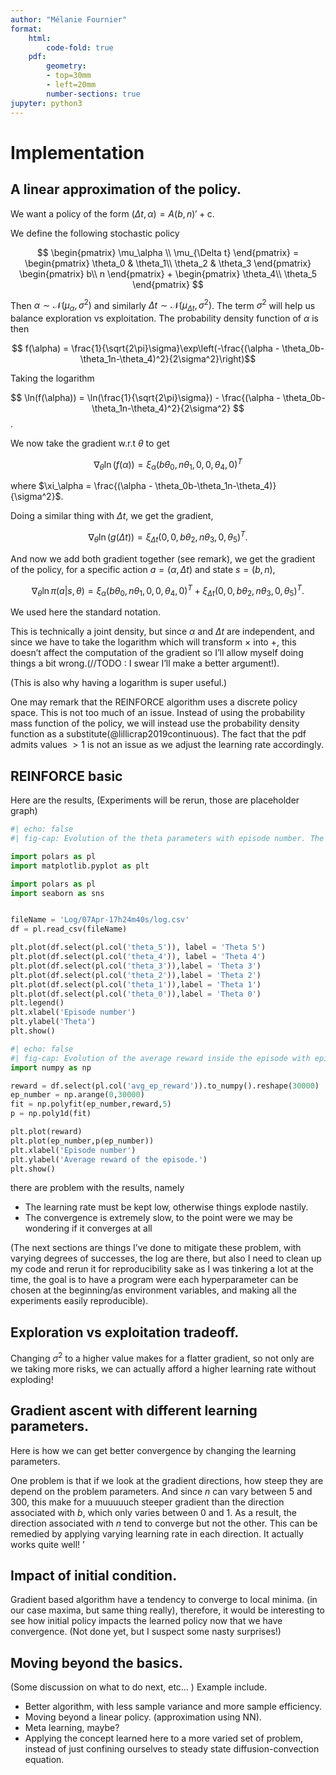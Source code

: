 ```yaml
---
author: "Mélanie Fournier"
format: 
    html:
        code-fold: true
    pdf:
        geometry: 
        - top=30mm
        - left=20mm
        number-sections: true
jupyter: python3
---
```



# Implementation

## A linear approximation of the policy.

We want a policy of the form $(\Delta t, \alpha) =A(b,n)' + \text{c}$.

We define the following stochastic policy

$$
\begin{pmatrix}
\mu_\alpha \\
\mu_{\Delta t}
\end{pmatrix} = 
\begin{pmatrix}
\theta_0 & \theta_1\\
\theta_2 & \theta_3
\end{pmatrix} 
\begin{pmatrix}
b\\
n
\end{pmatrix} +
\begin{pmatrix}
\theta_4\\
\theta_5
\end{pmatrix}
$$

Then $\alpha \sim \mathcal{N}(\mu_\alpha,\sigma^2)$ and similarly $\Delta t \sim \mathcal{N}(\mu_{\Delta t}, \sigma^2)$. The term $\sigma^2$ will help us balance exploration vs exploitation. The probability density function of $\alpha$ is then

$$
f(\alpha) = \frac{1}{\sqrt{2\pi}\sigma}\exp\left(-\frac{(\alpha - \theta_0b-\theta_1n-\theta_4)^2}{2\sigma^2}\right)$$

Taking the logarithm 

$$
\ln(f(\alpha)) = \ln(\frac{1}{\sqrt{2\pi}\sigma}) - \frac{(\alpha - \theta_0b-\theta_1n-\theta_4)^2}{2\sigma^2} $$.

We now take the gradient w.r.t $\theta$ to get

$$
\nabla_\theta \ln(f(\alpha)) = \xi_\alpha (b\theta_0,n\theta_1,0,0,\theta_4,0)^T
$$

where $\xi_\alpha = \frac{(\alpha - \theta_0b-\theta_1n-\theta_4)}{\sigma^2}$.

Doing a similar thing with $\Delta t$, we get the gradient,

$$
\nabla_\theta \ln(g(\Delta t)) = \xi_{\Delta t}(0,0,b\theta_2,n\theta_3,0,\theta_5)^T.
$$

And now we add both gradient together (see remark), we get the gradient of the policy, for a specific action $a = (\alpha, \Delta t)$ and state $s=(b,n)$,

$$
\nabla_\theta \ln\pi(a|s,\theta) =  \xi_\alpha (b\theta_0,n\theta_1,0,0,\theta_4,0)^T+ \xi_{\Delta t}(0,0,b\theta_2,n\theta_3,0,\theta_5)^T.
$$

We used here the standard notation.


:::{.remark}

This is technically a joint density, but since $\alpha$ and $\Delta t$ are independent, and since we have to take the logarithm which will transform $\times$ into $+$, this doesn't affect the computation of the gradient so I'll allow myself doing things a bit wrong.(//TODO : I swear I'll make a better argument!).  

(This is also why having a logarithm is super useful.)

:::



:::{.remark}
One may remark that the REINFORCE algorithm uses a discrete policy space. This is not too much of an issue. Instead of using the probability mass function of the policy, we will instead use the probability density function as a substitute(@lillicrap2019continuous). The fact that the pdf admits values $>1$ is not an issue as we adjust the learning rate accordingly.
:::




## REINFORCE basic

Here are the results, (Experiments will be rerun, those are placeholder graph)

```python
#| echo: false
#| fig-cap: Evolution of the theta parameters with episode number. The hyperparameters are sigma=0.1, learning rate 5e-6....

import polars as pl
import matplotlib.pyplot as plt

import polars as pl
import seaborn as sns


fileName = 'Log/07Apr-17h24m40s/log.csv'
df = pl.read_csv(fileName)

plt.plot(df.select(pl.col('theta_5')), label = 'Theta 5')
plt.plot(df.select(pl.col('theta_4')), label = 'Theta 4')
plt.plot(df.select(pl.col('theta_3')),label = 'Theta 3')
plt.plot(df.select(pl.col('theta_2')),label = 'Theta 2')
plt.plot(df.select(pl.col('theta_1')),label = 'Theta 1')
plt.plot(df.select(pl.col('theta_0')),label = 'Theta 0')
plt.legend()
plt.xlabel('Episode number')
plt.ylabel('Theta')
plt.show()


```

```python
#| echo: false
#| fig-cap: Evolution of the average reward inside the episode with episode number. The hyperparameters are sigma=0.1, learning rate 5e-6.... The variance is high! The trendline is a polynomial fit not to be trusted too much.
import numpy as np

reward = df.select(pl.col('avg_ep_reward')).to_numpy().reshape(30000)
ep_number = np.arange(0,30000)
fit = np.polyfit(ep_number,reward,5)
p = np.poly1d(fit)

plt.plot(reward)
plt.plot(ep_number,p(ep_number))
plt.xlabel('Episode number')
plt.ylabel('Average reward of the episode.')
plt.show()
```

there are problem with the results, namely

- The learning rate must be kept low, otherwise things explode nastily.
- The convergence is extremely slow, to the point were we may be wondering if it converges at all

(The next sections are things I've done to mitigate these problem, with varying degrees of successes, the log are there, but also I need to clean up my code and rerun it for reproducibility sake as I was tinkering a lot at the time, the goal is to have a program were each hyperparameter can be chosen at the beginning/as environment variables, and making all the experiments easily reproducible).



## Exploration vs exploitation tradeoff.

Changing $\sigma^2$ to a higher value makes for a flatter gradient, so not only are we taking more risks, we can actually afford a higher learning rate without exploding!


## Gradient ascent with different learning parameters. 

Here is how we can get better convergence by changing the learning parameters.

One problem is that if we look at the gradient directions, how steep they are depend on the problem parameters. And since $n$ can vary between 5 and 300, this make for a muuuuuch steeper gradient than the direction associated with $b$, which only varies between 0 and 1. As a result, the direction associated with $n$ tend to converge but not the other. This can be remedied by applying varying learning rate in each direction. It actually works quite well!
'

## Impact of initial condition.

Gradient based algorithm have a tendency to converge to local minima. (in our case maxima, but same thing really), therefore, it would be interesting to see how initial policy impacts the learned policy now that we have convergence.
(Not done yet, but I suspect some nasty surprises!)


## Moving beyond the basics.

(Some discussion on what to do next, etc... ) Example include.

- Better algorithm, with less sample variance and more sample efficiency.
- Moving beyond a linear policy. (approximation using NN).
- Meta learning, maybe?
- Applying the concept learned here to a more varied set of problem, instead of just confining ourselves to steady state diffusion-convection equation.



